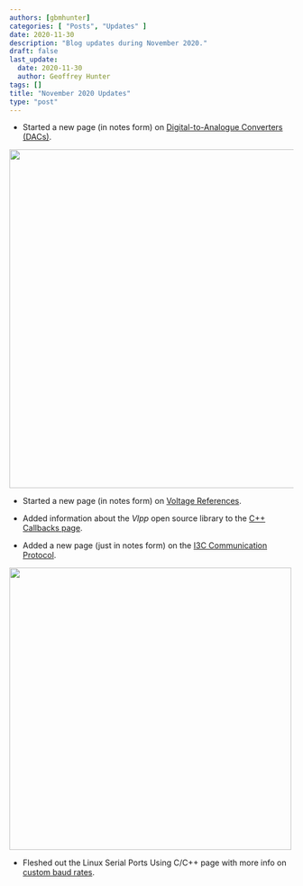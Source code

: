 ```yaml
---
authors: [gbmhunter]
categories: [ "Posts", "Updates" ]
date: 2020-11-30
description: "Blog updates during November 2020."
draft: false
last_update:
  date: 2020-11-30
  author: Geoffrey Hunter
tags: []
title: "November 2020 Updates"
type: "post"
---
```



* Started a new page (in notes form) on [Digital-to-Analogue Converters (DACs)](/electronics/components/digital-to-analogue-converters-dacs).



<Image src={_docs_electronics_components_digital_to_analogue_converters_dacs_dac_architecture_string} width="600px"></Image>

* Started a new page (in notes form) on [Voltage References](/electronics/components/power-regulators/voltage-references).

* Added information about the _Vlpp_ open source library to the [C++ Callbacks page](/programming/languages/c-plus-plus/callbacks).

* Added a new page (just in notes form) on the [I3C Communication Protocol](/electronics/communication-protocols/i3c-communication-protocol).



<Image src={_docs_electronics_communication_protocols_i3c_communication_protocol_mipi_alliance_logo} width="500px"></Image>

* Fleshed out the Linux Serial Ports Using C/C++ page with more info on [custom baud rates](/programming/operating-systems/linux/linux-serial-ports-using-c-cpp#baud-rate).